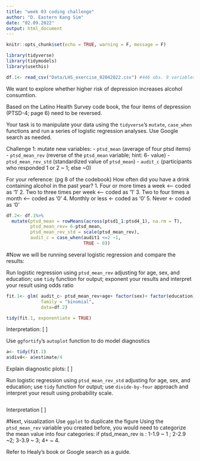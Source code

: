 ---
title: "week 03 coding challenge"
author: "D. Eastern Kang Sim"
date: "02.09.2022"
output: html_document
---

```{r setup, include=FALSE}
knitr::opts_chunk$set(echo = TRUE, warning = F, message = F)
```


```{r load libraries}
library(tidyverse)
library(tidymodels)
library(usethis)
```


```{r load data}
df.1<- read_csv("Data/LHS_exercise_02042022.csv") #446 obs. 9 variables

```

We want to explore whether higher risk of depression increases alcohol consumtion. 

Based on the Latino Health Survey code book, the four items of depression (PTSD-4; page 6) need to be reversed.

Your task is to manipulate your data using the `tidyverse`'s `mutate`, `case_when` functions and run a series of logistic regression analyses. Use Google search as needed.

Challenge 1: mutate new variables: 
- `ptsd_mean` (average of four ptsd items)
- `ptsd_mean_rev` (reverse of the `ptsd_mean` variable; hint: 6- value)
- `ptsd_mean_rev_std` (standardized value of `ptsd_mean`)
- `audit_c` (participants who responded 1 or 2 ~ 1; else ~0)

For your reference: (pg 8 of the codebook)
How often did you have a drink containing alcohol in the past year? 
1. Four or more times a week <-- coded as '1' 
2. Two to three times per week <-- coded as '1'
3. Two to four times a month <-- coded as '0'
4. Monthly or less <- coded as '0'
5. Never <- coded as '0'

```{r data wrangling}
df.2<- df.1%>%
  mutate(ptsd_mean = rowMeans(across(ptsd1_1:ptsd4_1), na.rm = T), 
         ptsd_mean_rev= 6-ptsd_mean, 
         ptsd_mean_rev_std = scale(ptsd_mean_rev),
         audit_c = case_when(audit1 <=2 ~1, 
                             TRUE ~ 0))
```


#Now we will be running several logistic regression and compare the results:

Run logistic regression using `ptsd_mean_rev` adjusting for age, sex, and education; use `tidy` function for output; exponent your results and interpret your result using odds ratio
```{r logistic regression 1}
fit.1<- glm( audit_c~ ptsd_mean_rev+age+ factor(sex)+ factor(education),
             family = "binomial", 
             data=df.2)

tidy(fit.1, exponentiate = TRUE)
```

Interpretation: 
[ ]

Use `ggfortify`'s `autoplot` function to do model diagnostics
```{r}
a<- tidy(fit.1)
a$div4<- a$estimate/4
```

Explain diagnostic plots:
[ ]



Run logistic regression using `ptsd_mean_rev_std` adjusting for age, sex, and education; use `tidy` function for output; use `divide-by-four` approach and interpret your result using probability scale. 
```{r}

```
Interpretation
[ ]



#Next, visualization
Use `ggplot` to duplicate the figure
Using the `ptsd_mean_rev` variable you created before, you would need to categorize the mean value into four categories: 
if ptsd_mean_rev is :
1-1.9 ~ 1 ; 
2-2.9 ~2; 
3-3.9 ~ 3; 
4+ ~ 4. 

Refer to Healy's book or Google search as a guide. 

```{r visualization}

```

